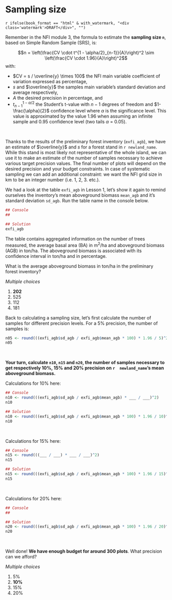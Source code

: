 
\newpage

# Sampling size {#size}
  
`r ifelse(book_format == "html" & with_watermark, "<div class='watermark'>DRAFT</div>", "")`

Remember in the NFI module 3, the formula to estimate the **sampling size `n`**, based on Simple Random Sample (SRS), is:

$$n = \left(\frac{CV \cdot t^{1 - \alpha/2}_{n-1}}{A}\right)^2 \sim \left(\frac{CV \cdot 1.96}{A}\right)^2$$
with:

- $CV = s / \overline{y} \times 100$ the NFI main variable coefficient of variation expressed as percentage, 
- $s$ and $\overline{y}$ the samples main variable's standard deviation and average respectively,
- $A$ the desired precision in percentage, and 
- $t^{1 - \alpha/2}_{n-1}$ the Student's t-value with $n-1$ degrees of freedom and $1-\frac{\alpha}{2}$ confidence level where $\alpha$ is the significance level. This value is approximated by the value 1.96 when assuming an infinite sample and 0.95 confidence level (two tails $\alpha$ = 0.05).

\  

Thanks to the results of the preliminary forest inventory (`exfi_agb`), we have an estimate of $\overline{y}$ and $s$ for a forest stand in ```r newland_name```. While this stand is most likely not representative of the whole island, we can use it to make an estimate of the number of samples necessary to achieve various target precision values. The final number of plots will depend on the desired precision and your budget constraints. In case of systematic sampling we can add an additional constraint: we want the NFI grid size in km to be an integer number (i.e. 1, 2, 3. etc.).

We had a look at the table `exfi_agb` in Lesson 1, let's show it again to remind ourselves the inventory's mean aboveground biomass `mean_agb` and it's standard deviation `sd_agb`. Run the table name in the console below.

```r

## Console
##

```

```r

## Solution
exfi_agb

```


The table contains aggregated information on the number of trees measured, the average basal area (BA) in m^2^/ha and aboveground biomass (AGB) in ton/ha. The aboveground biomass is associated with its confidence interval in ton/ha and in percentage.

What is the average aboveground biomass in ton/ha in the preliminary forest inventory?

::::::{.question data-latex=""}

*Multiple choices*

1. **202**
1. 525
1. 112
1. 181

::::::

Back to calculating a sampling size, let's first calculate the number of samples for different precision levels. For a 5% precision, the number of samples is:

```r

n05 <- round(((exfi_agb$sd_agb / exfi_agb$mean_agb * 100) * 1.96 / 5)^2)
n05

``` 

\  

**Your turn, calculate `n10`, `n15` and `n20`, the number of samples necessary to get respectively 10%, 15% and 20% precision on ```r  newland_name```'s mean aboveground biomass.**

Calculations for 10% here: 
 
```r

## Console
n10 <- round(((exfi_agb$sd_agb / exfi_agb$mean_agb) * ___ / ___)^2)
n10

```

```r

## Solution
n10 <- round(((exfi_agb$sd_agb / exfi_agb$mean_agb * 100) * 1.96 / 10)^2)
n10

```

\  

Calculations for 15% here: 

```r

## Console
n15 <- round(((___ / ___) * ___ / ___)^2)
n15

```

```r

## Solution
n15 <- round(((exfi_agb$sd_agb / exfi_agb$mean_agb * 100) * 1.96 / 15)^2)
n15

```

\  

Calculations for 20% here: 

```r

## Console
##

```


```r

## Solution
n20 <- round(((exfi_agb$sd_agb / exfi_agb$mean_agb * 100) * 1.96 / 20)^2)
n20

```

\  

Well done! **We have enough budget for around 300 plots**. What precision can we afford?

::::::{.question data-latex=""}

*Multiple choices*

1. 5% 
1. **10%**
1. 15%
1. 20%

::::::

\  
